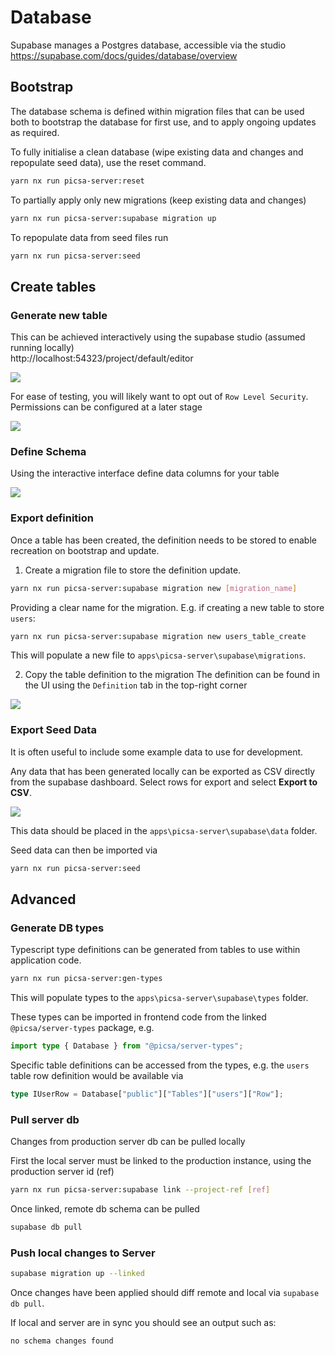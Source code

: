 # Database

Supabase manages a Postgres database, accessible via the studio
https://supabase.com/docs/guides/database/overview

## Bootstrap

The database schema is defined within migration files that can be used both to bootstrap the database for first use, and to apply ongoing updates as required.

To fully initialise a clean database (wipe existing data and changes and repopulate seed data), use the reset command.

```sh
yarn nx run picsa-server:reset
```

To partially apply only new migrations (keep existing data and changes)

```sh
yarn nx run picsa-server:supabase migration up
```

To repopulate data from seed files run

```sh
yarn nx run picsa-server:seed
```

## Create tables

### Generate new table

This can be achieved interactively using the supabase studio (assumed running locally)  
http://localhost:54323/project/default/editor

![](./images/db-table-create.png)

For ease of testing, you will likely want to opt out of `Row Level Security`. Permissions can be configured at a later stage

![](./images/db-table-rls.png)

### Define Schema

Using the interactive interface define data columns for your table

![](./images/db-table-columns.png)

### Export definition

Once a table has been created, the definition needs to be stored to enable recreation on bootstrap and update.

1. Create a migration file to store the definition update.

```sh
yarn nx run picsa-server:supabase migration new [migration_name]
```

Providing a clear name for the migration. E.g. if creating a new table to store `users`:

```sh
yarn nx run picsa-server:supabase migration new users_table_create
```

This will populate a new file to `apps\picsa-server\supabase\migrations`.

2. Copy the table definition to the migration
   The definition can be found in the UI using the `Definition` tab in the top-right corner

![](./images/db-definition.png)

### Export Seed Data

It is often useful to include some example data to use for development.

Any data that has been generated locally can be exported as CSV directly from the supabase dashboard.
Select rows for export and select **Export to CSV**.

![](./images/db-seed-export.png)

This data should be placed in the `apps\picsa-server\supabase\data` folder.

Seed data can then be imported via

```sh
yarn nx run picsa-server:seed
```

## Advanced

### Generate DB types

Typescript type definitions can be generated from tables to use within application code.

```sh
yarn nx run picsa-server:gen-types
```

This will populate types to the `apps\picsa-server\supabase\types` folder.

These types can be imported in frontend code from the linked `@picsa/server-types` package, e.g.

```ts
import type { Database } from "@picsa/server-types";
```

Specific table definitions can be accessed from the types, e.g. the `users` table row definition would be available via

```ts
type IUserRow = Database["public"]["Tables"]["users"]["Row"];
```

### Pull server db

Changes from production server db can be pulled locally

First the local server must be linked to the production instance, using the production server id (ref)

```sh
yarn nx run picsa-server:supabase link --project-ref [ref]
```

Once linked, remote db schema can be pulled

```sh
supabase db pull
```

### Push local changes to Server

```sh
supabase migration up --linked
```

Once changes have been applied should diff remote and local via `supabase db pull`.

If local and server are in sync you should see an output such as:

```
no schema changes found
```
